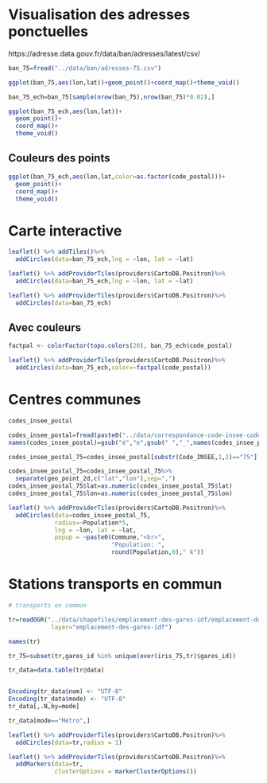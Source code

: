 



# Visualisation des adresses ponctuelles

https://adresse.data.gouv.fr/data/ban/adresses/latest/csv/

```r
ban_75=fread("../data/ban/adresses-75.csv")
```


```r
ggplot(ban_75,aes(lon,lat))+geom_point()+coord_map()+theme_void()

ban_75_ech=ban_75[sample(nrow(ban_75),nrow(ban_75)*0.02),]

ggplot(ban_75_ech,aes(lon,lat))+
  geom_point()+
  coord_map()+
  theme_void()


```


## Couleurs des points

```r
ggplot(ban_75_ech,aes(lon,lat,color=as.factor(code_postal)))+
  geom_point()+
  coord_map()+
  theme_void()

```


# Carte interactive

```r
leaflet() %>% addTiles()%>%
  addCircles(data=ban_75_ech,lng = ~lon, lat = ~lat)
```

```r

leaflet() %>% addProviderTiles(providers$CartoDB.Positron)%>%
  addCircles(data=ban_75_ech,lng = ~lon, lat = ~lat)

```

```r

leaflet() %>% addProviderTiles(providers$CartoDB.Positron)%>%
  addCircles(data=ban_75_ech)

```




## Avec couleurs

```r

factpal <- colorFactor(topo.colors(20), ban_75_ech$code_postal)

leaflet() %>% addProviderTiles(providers$CartoDB.Positron)%>%
  addCircles(data=ban_75_ech,color=~factpal(code_postal))

```



# Centres communes

```r
codes_insee_postal
```

```r
codes_insee_postal=fread(paste0("../data/correspondance-code-insee-code-postal.csv"),sep=";")
names(codes_insee_postal)=gsub("é","e",gsub(" ","_",names(codes_insee_postal)))

codes_insee_postal_75=codes_insee_postal[substr(Code_INSEE,1,2)=="75"]

codes_insee_postal_75=codes_insee_postal_75%>%
  separate(geo_point_2d,c("lat","lon"),sep=",")
codes_insee_postal_75$lat=as.numeric(codes_insee_postal_75$lat)
codes_insee_postal_75$lon=as.numeric(codes_insee_postal_75$lon)

```


```r

leaflet() %>% addProviderTiles(providers$CartoDB.Positron)%>%
  addCircles(data=codes_insee_postal_75,
             radius=~Population*5,
             lng = ~lon, lat = ~lat,
             popup = ~paste0(Commune,"<br>",
                             "Population: ",
                             round(Population,0)," k"))


```



# Stations transports en commun

```r

# transports en commun

tr=readOGR("../data/shapefiles/emplacement-des-gares-idf/emplacement-des-gares-idf.shp",
            layer="emplacement-des-gares-idf")

names(tr)

tr_75=subset(tr,gares_id %in% unique(over(iris_75,tr)$gares_id))

tr_data=data.table(tr@data)


Encoding(tr_data$nom) <- "UTF-8"
Encoding(tr_data$mode) <- "UTF-8"
tr_data[,.N,by=mode]

tr_data[mode=="Métro",]

```

```r

leaflet() %>% addProviderTiles(providers$CartoDB.Positron)%>%
  addCircles(data=tr,radius = 1)

```



```r

leaflet() %>% addProviderTiles(providers$CartoDB.Positron)%>%
  addMarkers(data=tr,
             clusterOptions = markerClusterOptions())


```

